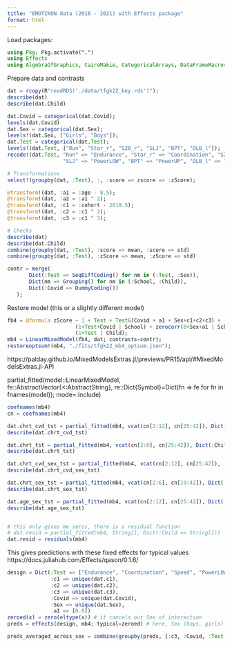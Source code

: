 ```yaml
---
title: "EMOTIKON data (2016 - 2021) with Effects package"
format: html
---
```


Load packages:
```julia
using Pkg; Pkg.activate(".")
using Effects
using AlgebraOfGraphics, CairoMakie, CategoricalArrays, DataFrameMacros, DataFrames, Effects, GLM, StatsModels, StableRNGs, RCall, MixedModels, MixedModelsMakie
```


Prepare data and contrasts
```julia
dat = rcopy(R"readRDS('./data/tfgk22_key.rds')");
describe(dat)
describe(dat.Child)

dat.Covid = categorical(dat.Covid);
levels(dat.Covid)
dat.Sex = categorical(dat.Sex);
levels!(dat.Sex, ["Girls", "Boys"]);
dat.Test = categorical(dat.Test);
levels!(dat.Test, ["Run", "Star_r", "S20_r", "SLJ", "BPT", "OLB_l"]);
recode!(dat.Test, "Run" => "Endurance", "Star_r" => "Coordination", "S20_r" => "Speed",
                  "SLJ" => "PowerLOW", "BPT" => "PowerUP", "OLB_l" => "Balance");

# Transformations
select!(groupby(dat, :Test), :, :score => zscore => :zScore);

@transform!(dat, :a1 = :age - 8.5);
@transform!(dat, :a2 = :a1 ^ 2);
@transform!(dat, :c1 = :cohort - 2019.5);
@transform!(dat, :c2 = :c1 ^ 2);
@transform!(dat, :c3 = :c1 ^ 3);

# Checks
describe(dat)
describe(dat.Child)
combine(groupby(dat, :Test), :score => mean, :score => std)
combine(groupby(dat, :Test), :zScore => mean, :zScore => std)

contr = merge(
       Dict(:Test => SeqDiffCoding() for nm in (:Test, :Sex)),
       Dict(nm => Grouping() for nm in (:School, :Child)),
       Dict(:Covid => DummyCoding())
   );
```


Restore model (this or a slightly different model)
```julia
fb4 = @formula zScore ~ 1 + Test + Test&(Covid + a1 + Sex+c1+c2+c3) + 
                      (1+Test+Covid | School) + zerocorr(0+Sex+a1 | School) + 
                      (1+Test | Child);
mb4 = LinearMixedModel(fb4, dat; contrasts=contr);
restoreoptsum!(mb4, "./fits/tfgk22_mb4_optsum.json");
```

https://palday.github.io/MixedModelsExtras.jl/previews/PR15/api/#MixedModelsExtras.jl-API

partial_fitted(model::LinearMixedModel,
               fe::AbstractVector{<:AbstractString},
               re::Dict{Symbol}=Dict(fn => fe for fn in fnames(model));
               mode=:include)


```julia
coefnames(mb4)
cn = coefnames(mb4)

dat.chrt_cvd_tst = partial_fitted(mb4, vcat(cn[2:12], cn[25:42]), Dict(:Child => String[])) # no random effects
describe(dat.chrt_cvd_tst)

dat.chrt_tst = partial_fitted(mb4, vcat(cn[2:6], cn[25:42]), Dict(:Child => String[])) 
describe(dat.chrt_tst)

dat.chrt_cvd_sex_tst = partial_fitted(mb4, vcat(cn[2:12], cn[25:42]),  Dict(:Child => String[])) 
describe(dat.chrt_cvd_sex_tst)

dat.chrt_sex_tst = partial_fitted(mb4, vcat(cn[2:6], cn[19:42]), Dict(:Child => String[])) 
describe(dat.chrt_sex_tst)

dat.age_sex_tst = partial_fitted(mb4, vcat(cn[2:12], cn[25:42]), Dict(:Child => String[])) 
describe(dat.age_sex_tst) 


# this only gives me zeros, there is a residual function
# dat.resid = partial_fitted(mb4, String[], Dict(:Child => String[])) 
dat.resid = residuals(mb4)


```



This gives predictions with these fixed effects for typical values
https://docs.juliahub.com/Effects/qason/0.1.6/


```julia
design = Dict(:Test => ["Endurance", "Coordination", "Speed", "PowerLOW", "PowerUP", "Balance"], 
              :c1 => unique(dat.c1),
              :c2 => unique(dat.c2),
              :c3 => unique(dat.c3),
              :Covid => unique(dat.Covid),
              :Sex => unique(dat.Sex),
              :a1 => [0.0])
zeroed(x) = zero(eltype(x)) # it cancels out Sex of interaction
preds = effects(design, mb4; typical=zeroed) # here, Sex (boys, girls) is still included

preds_averaged_across_sex = combine(groupby(preds, [:c3, :Covid, :Test, :a1, :c1, :c2]), :zScore => mean, :err => (x -> sqrt(sum(abs2, x))); renamecols=false) # mean across girls and boys with pooled standard error
```
